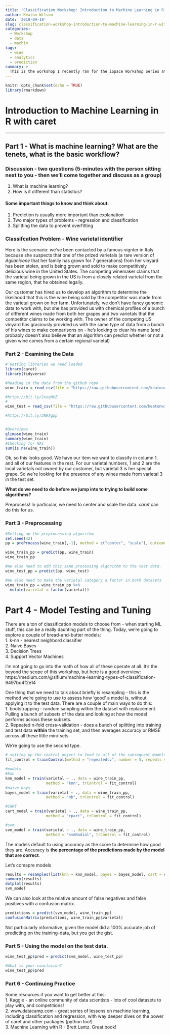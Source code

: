 ```yaml
---
title: 'Classification Workshop: Introduction to Machine Learning in R with caret'
author: Keaton Wilson
date: '2018-09-19'
slug: classification-workshop-introduction-to-machine-learning-in-r-with-caret
categories:
  - Workshop
  - data
  - machin
tags:
  - wine
  - analytics
  - prediction  
summary: >
  This is the workshop I recently ran for the iSpace Workshop Series at the University of Arizona Science and Engineering Laboratory. We used the caret pacakage to go through an example classification problem and cover loading data, preProcessing data, model comparison and prediction on test data. 
---
```



```r
knitr::opts_chunk$set(echo = TRUE)
library(rmarkdown)
```

# Introduction to Machine Learning in R with caret  
***  

## Part 1 - What is machine learning? What are the tenets, what is the basic workflow?  

### Discussion - two questions (5-minutes with the person sitting next to you - then we'll come together and discuss as a group) 
1. What is machine learning?  
2. How is it different than statistics?  

#### Some important things to know and think about:  
1. Prediction is usually more important than explanation  
2. Two major types of problems - regression and classification  
3. Splitting the data to prevent overfitting  


### Classifcation Problem - Wine varietal identifier  

Here is the scenario: we've been contacted by a famous vignter in Italy because she suspects that one of the prized varietals (a rare version of *Aglianicone* that her family has grown for 7 generations) from her vinyard has been stolen, and is being grown and sold to make competitively delicious wine in the United States. The competing winemaker claims that the varietal being grown in the US is from a closely related varietal from the same region, that he obtained legally.  

Our customer has hired us to develop an algorithm to determine the likelihood that this is the wine being sold by the competitor was made from the varietal grown on her farm. Unfortunately, we don't have fancy genomic data to work with, but she has provided us with chemical profiles of a bunch of different wines made from both her grapes and two varietals that the competitor claims to be working with. The owner of the competing US vinyard has graciously provided us with the same type of data from a bunch of his wines to make comparisons on - he's looking to clear his name (and probably doesn't also believe that an algorithm can predict whether or not a given wine comes from a certain regional varietal)   


### Part 2 - Examining the Data

```r
# Getting libraries we need loaded
library(caret)
library(tidyverse)

#Reading in the data from the github repo
wine_train = read_csv(file = "https://raw.githubusercontent.com/keatonwilson/classification_workshop_1/master/data/wine_train.csv")

#https://bit.ly/2xoqHVZ
#
wine_test = read_csv(file = "https://raw.githubusercontent.com/keatonwilson/classification_workshop_1/master/data/wine_test.csv")

#https://bit.ly/2NRXgpp


#Overviews
glimpse(wine_train)
summary(wine_train)
#Checking for NAs
sum(is.na(wine_train))
```
Ok, so this looks good. We have our item we want to classify in column 1, and all of our features in the rest. For our varietal numbers, 1 and 2 are the local varietals not owned by our customer, but varietal 3 is her special grape. So we're looking for the presence of any wines made from varietal 3 in the test set. 

**What do we need to do before we jump into to trying to build some algorithms?**  

Preprocess! In particular, we need to center and scale the data. *caret* can do this for us.  

### Part 3 - Preprocessing

``` r
#Setting up the preprocessing algorithm
set.seed(42)
pp = preProcess(wine_train[,-1], method = c("center", "scale"), outcome = wine_train$varietal)

wine_train_pp = predict(pp, wine_train)
wine_train_pp

#We also need to add this same processing algorithm to the test data. 
wine_test_pp = predict(pp, wine_test)

#We also need to make the varietal category a factor in both datasets
wine_train_pp = wine_train_pp %>%
  mutate(varietal = factor(varietal))
```


# Part 4 - Model Testing and Tuning

There are a ton of classification models to choose from - when starting ML stuff, this can be a really daunting part of the thing.  Today, we're going to explore a couple of bread-and-butter models:  
1. k-nn - nearest neighbord classifier  
2. Naive Bayes  
3. Decision Trees  
4. Support Vector Machines  

I'm not going to go into the math of how all of these operate at all. It's the beyond the scope of this workshop, but here is a good overview: https://medium.com/@sifium/machine-learning-types-of-classification-9497bd4f2e14  

One thing that we need to talk about briefly is resampling - this is the method we're going to use to assess how 'good' a model is, without applying it to the test data. There are a couple of main ways to do this:  
1. bootstrapping - random sampling within the dataset with replacement. Pulling a bunch of subsets of the data and looking at how the model performs across these subsets.  
2. Repeated n-fold cross-validation - does a bunch of splitting into training and test data **within** the training set, and then averages accuracy or RMSE across all these little mini-sets. 

We're going to use the second type.  

```r
# setting up the control object to feed to all of the subsequent models
fit_control = trainControl(method = "repeatedcv", number = 5, repeats = 5)

#models
#knn
knn_model = train(varietal ~ ., data = wine_train_pp,
                  method = "knn", trControl = fit_control)
#naive bays
bayes_model = train(varietal ~ ., data = wine_train_pp,
                  method = "nb", trControl = fit_control)

#CART
cart_model = train(varietal ~ ., data = wine_train_pp,
                  method = "rpart", trControl = fit_control)

#svm 
svm_model = train(varietal ~ ., data = wine_train_pp,
                  method = "svmRadial", trControl = fit_control)
```

The models default to using accuracy as the score to determine how good they are. Accuracy is **the percentage of the predictions made by the model that are correct**.  

Let's comapre models  

```r
results = resamples(list(knn = knn_model, bayes = bayes_model, cart = cart_model, svm = svm_model))
summary(results)
dotplot(results)
svm_model
```

We can also look at the relative amount of false negatives and false positives with a confusion matrix.  

```r
predictions = predict(svm_model, wine_train_pp)
confusionMatrix(predictions, wine_train_pp$varietal)
```

Not particularly informative, given the model did a 100% accurate job of predicting on the training-data, but you get the gist. 

### Part 5 - Using the model on the test data. 

```r
wine_test_pp$pred = predict(svm_model, wine_test_pp)

#What is your conclusion?
wine_test_pp$pred

```
  
### Part 6 - Continuing Practice  

Some resources if you want to get better at this:  
1. Kaggle - an online community of data scientists - lots of cool datasets to play with, and competitions!  
2. www.datacamp.com - great series of lessons on machine learning, including classification and regression, with way deeper dives on the power of caret and other packages (python too!)  
3. Machine Learning with R - Brett Lantz. Great book!  
